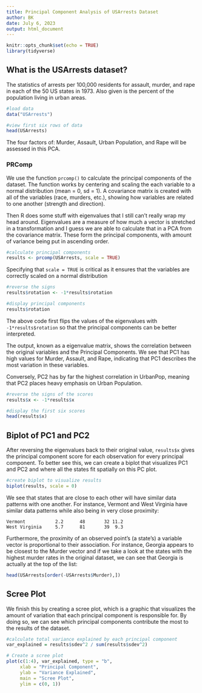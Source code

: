 ```yaml
---
title: Principal Component Analysis of USArrests Dataset
author: BK
date: July 6, 2023
output: html_document
---
```


```r
knitr::opts_chunk$set(echo = TRUE)
library(tidyverse)


```

## What is the USArrests dataset?

The statistics of arrests per 100,000 residents for assault, murder, and rape in each of the 50 US states in 1973. Also given is the percent of the population living in urban areas.

```r

#load data
data("USArrests")

#view first six rows of data
head(USArrests)
```

The four factors of: Murder, Assault, Urban Population, and Rape will be assessed in this PCA.

### PRComp

We use the function ```prcomp()``` to calculate the principal components of the dataset. The function works by centering and scaling the each variable to a normal distribution (mean = 0, sd = 1). A covariance matrix is created with all of the variables (race, murders, etc.), showing how variables are related to one another (strength and direction).

Then R does some stuff with eigenvalues that I still can't really wrap my head around. Eigenvalues are a measure of how much a vector is stretched in a transformation and I guess we are able to calculate that in a PCA from the covariance matrix. These form the principal components, with amount of variance being put in ascending order.

```r

#calculate principal components
results <- prcomp(USArrests, scale = TRUE)
```
Specifying that ```scale = TRUE``` is critical as it ensures that the variables are correctly scaled on a normal distribution
```r
#reverse the signs
results$rotation <- -1*results$rotation

#display principal components
results$rotation
```
The above code first flips the values of the eigenvalues with ```-1*results$rotation``` so that the principal components can be better interpreted.

The output, known as a eigenvalue matrix, shows the correlation between the original variables and the Principal Components. We see that PC1 has  high values for Murder, Assault, and Rape, indicating that PC1 describes the most variation in these variables. 

Conversely, PC2 has by far the highest correlation in UrbanPop, meaning that PC2 places heavy emphasis on Urban Population. 

```r
#reverse the signs of the scores
results$x <- -1*results$x

#display the first six scores
head(results$x)
```
## Biplot of PC1 and PC2
After reversing the eigenvalues back to their original value, `results$x` gives the principal component score for each observation for every principal component. To better see this, we can create a biplot that visualizes PC1 and PC2 and where all the states fit spatially on this PC plot.

```r
#create biplot to visualize results
biplot(results, scale = 0) 
```   

We see that states that are close to each other will have similar data patterns with one another. For instance, Vermont and West Virginia have similar data patterns while also being in very close proximity:
```
Vermont           2.2      48       32 11.2   
West Virginia     5.7      81       39  9.3
```
Furthermore, the proximity of an observed point's (a state's) a variable vector is proportional to their association. For instance, Georgia appears to be closest to the Murder vector and if we take a look at the states with the highest murder rates in the original dataset, we can see that Georgia is actually at the top of the list:
```r
head(USArrests[order(-USArrests$Murder),])
```
## Scree Plot

We finish this by creating a scree plot, which is a graphic that visualizes the amount of variation that each principal component is responsible for. By doing so, we can see which principal components contribute the most to the results of the dataset. 
```r
#calculate total variance explained by each principal component
var_explained = results$sdev^2 / sum(results$sdev^2)

# Create a scree plot
plot(c(1:4), var_explained, type = "b",
     xlab = "Principal Component",
     ylab = "Variance Explained",
     main = "Scree Plot",
     ylim = c(0, 1))
```
